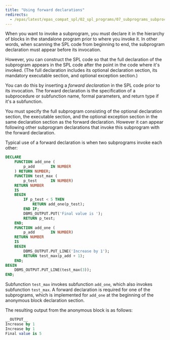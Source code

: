 ```yaml
---
title: "Using forward declarations"
redirects:
  - /epas/latest/epas_compat_spl/02_spl_programs/07_subprograms_subprocedures_and_subfunctions/05_using_forward_declarations/ #generated for docs/epas/reorg-role-use-case-mode
---
```


<div id="using_forward_declarations" class="registered_link"></div>

When you want to invoke a subprogram, you must declare it in the hierarchy of blocks in the standalone program prior to where you invoke it. In other words, when scanning the SPL code from beginning to end, the subprogram declaration must appear before its invocation.

However, you can construct the SPL code so that the full declaration of the subprogram appears in the SPL code after the point in the code where it's invoked. (The full declaration includes its optional declaration section, its mandatory executable section, and optional exception section.) 

You can do this by inserting a *forward declaration* in the SPL code prior to its invocation. The forward declaration is the specification of a subprocedure or subfunction name, formal parameters, and return type if it's a subfunction.

You must specify the full subprogram consisting of the optional declaration section, the executable section, and the optional exception section in the same declaration section as the forward declaration. However it can appear following other subprogram declarations that invoke this subprogram with the forward declaration.

Typical use of a forward declaration is when two subprograms invoke each other:

```sql
DECLARE
    FUNCTION add_one (
        p_add       IN NUMBER
    ) RETURN NUMBER;
    FUNCTION test_max (
        p_test      IN NUMBER)
    RETURN NUMBER
    IS
    BEGIN
        IF p_test < 5 THEN
            RETURN add_one(p_test);
        END IF;
        DBMS_OUTPUT.PUT('Final value is ');
        RETURN p_test;
    END;
    FUNCTION add_one (
        p_add       IN NUMBER)
    RETURN NUMBER
    IS
    BEGIN
        DBMS_OUTPUT.PUT_LINE('Increase by 1');
        RETURN test_max(p_add + 1);
    END;
BEGIN
    DBMS_OUTPUT.PUT_LINE(test_max(3));
END;
```

Subfunction `test_max` invokes subfunction `add_one`, which also invokes subfunction `test_max`. A forward declaration is required for one of the subprograms, which is implemented for `add_one` at the beginning of the anonymous block declaration section.

The resulting output from the anonymous block is as follows:

```sql
__OUTPUT__
Increase by 1
Increase by 1
Final value is 5
```
